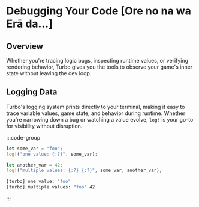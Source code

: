 # Debugging Your Code [Ore no na wa Erā da…]

## Overview

Whether you're tracing logic bugs, inspecting runtime values, or verifying rendering behavior, Turbo gives you the tools to observe your game's inner state without leaving the dev loop.

## Logging Data

Turbo's logging system prints directly to your terminal, making it easy to trace variable values, game state, and behavior during runtime. Whether you're narrowing down a bug or watching a value evolve, `log!` is your go-to for visibility without disruption.

:::code-group

```rust [Your Game Code]
let some_var = "foo";
log!("one value: {:?}", some_var);

let another_var = 42;
log!("multiple values: {:?} {:?}", some_var, another_var);
```

```bash [Console Output]
[turbo] one value: "foo"
[turbo] multiple values: "foo" 42
```

:::
